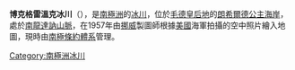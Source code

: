 '''博克格雷溫克冰川'''（{{lang-en|Borchgrevinkisen}}），是[[南極洲|南極洲]]的[[冰川|冰川]]，位於[[毛德皇后地|毛德皇后地]]的[[朗希爾德公主海岸|朗希爾德公主海岸]]，處於[[南龍達訥山脈|南龍達訥山脈]]，在1957年由[[挪威|挪威]]製圖師根據[[美國|美國]]海軍拍攝的空中照片繪入地圖，現時由[[南極條約體系|南極條約體系]]管理。

{{coord|72|10|S|21|30|E|source:GNIS|display=title}}

{{Antarctica-geo-stub}}
[[Category:南極洲冰川|Category:南極洲冰川]]